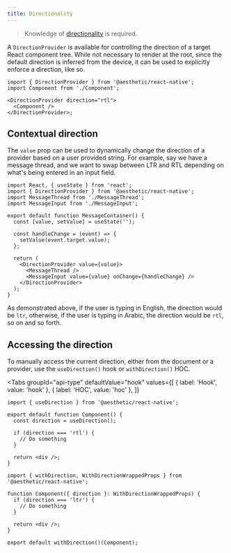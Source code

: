 ```yaml
---
title: Directionality
---
```



> Knowledge of [directionality](../../dev/css-in-js/direction.md) is required.

A `DirectionProvider` is available for controlling the direction of a target React component tree.
While not necessary to render at the root, since the default direction is inferred from the device,
it can be used to explicitly enforce a direction, like so.

```tsx
import { DirectionProvider } from '@aesthetic/react-native';
import Component from './Component';

<DirectionProvider direction="rtl">
  <Component />
</DirectionProvider>;
```

## Contextual direction

The `value` prop can be used to dynamically change the direction of a provider based on a user
provided string. For example, say we have a message thread, and we want to swap between LTR and RTL
depending on what's being entered in an input field.

```tsx
import React, { useState } from 'react';
import { DirectionProvider } from '@aesthetic/react-native';
import MessageThread from './MessageThread';
import MessageInput from './MessageInput';

export default function MessageContainer() {
  const [value, setValue] = useState('');

  const handleChange = (event) => {
    setValue(event.target.value);
  };

  return (
    <DirectionProvider value={value}>
      <MessageThread />
      <MessageInput value={value} onChange={handleChange} />
    </DirectionProvider>
  );
}
```

As demonstrated above, if the user is typing in English, the direction would be `ltr`, otherwise, if
the user is typing in Arabic, the direction would be `rtl`, so on and so forth.

## Accessing the direction

To manually access the current direction, either from the document or a provider, use the
`useDirection()` hook or `withDirection()` HOC.

<Tabs
  groupId="api-type"
  defaultValue="hook"
  values={[
    { label: 'Hook', value: 'hook' },
    { label: 'HOC', value: 'hoc' },
  ]}
>
  <TabItem value="hook">

```tsx {4,6}
import { useDirection } from '@aesthetic/react-native';

export default function Component() {
  const direction = useDirection();

  if (direction === 'rtl') {
    // Do something
  }

  return <div />;
}
```

  </TabItem>
  <TabItem value="hoc">

```tsx {3,4,11}
import { withDirection, WithDirectionWrappedProps } from '@aesthetic/react-native';

function Component({ direction }: WithDirectionWrappedProps) {
  if (direction === 'ltr') {
    // Do something
  }

  return <div />;
}

export default withDirection()(Component);
```

  </TabItem>
</Tabs>
